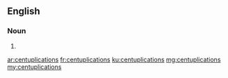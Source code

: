 ==English==

===Noun===
{{head|en|plural}}

# {{plural of|centuplication|lang=en|nocat=1}}

[[ar:centuplications]]
[[fr:centuplications]]
[[ku:centuplications]]
[[mg:centuplications]]
[[my:centuplications]]